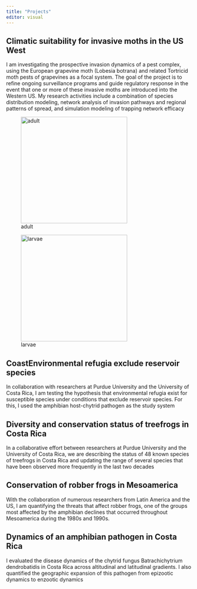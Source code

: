 ```yaml
---
title: "Projects"
editor: visual
---
```


## Climatic suitability for invasive moths in the US West

I am investigating the prospective invasion dynamics of a pest complex, using the European grapevine moth (Lobesia botrana) and related Tortricid moth pests of grapevines as a focal system. The goal of the project is to refine ongoing surveillance programs and guide regulatory response in the event that one or more of these invasive moths are introduced into the Western US. My research activities include a combination of species distribution modeling, network analysis of invasion pathways and regional patterns of spread, and simulation modeling of trapping network efficacy

::: {layout-ncol="2"}
![adult](lobesia-botrana.jpg){width="3in"}

![larvae](lobesia-botrana-larva.jpg){width="3in"}
:::

## CoastEnvironmental refugia exclude reservoir species

In collaboration with researchers at Purdue University and the University of Costa Rica, I am testing the hypothesis that environmental refugia exist for susceptible species under conditions that exclude reservoir species. For this, I used the amphibian host-chytrid pathogen as the study system

## Diversity and conservation status of treefrogs in Costa Rica

In a collaborative effort between researchers at Purdue University and the University of Costa Rica, we are describing the status of 48 known species of treefrogs in Costa Rica and updating the range of several species that have been observed more frequently in the last two decades

## Conservation of robber frogs in Mesoamerica

With the collaboration of numerous researchers from Latin America and the US, I am quantifying the threats that affect robber frogs, one of the groups most affected by the amphibian declines that occurred throughout Mesoamerica during the 1980s and 1990s.

## Dynamics of an amphibian pathogen in Costa Rica

I evaluated the disease dynamics of the chytrid fungus Batrachichytrium dendrobatidis in Costa Rica across altitudinal and latitudinal gradients. I also quantified the geographic expansion of this pathogen from epizootic dynamics to enzootic dynamics
